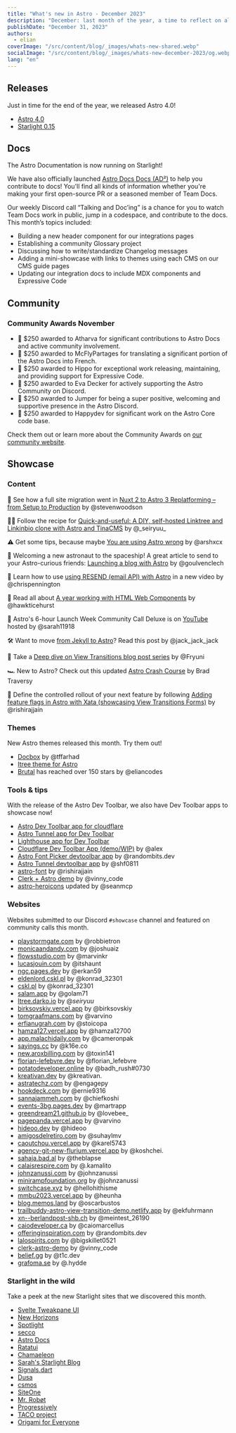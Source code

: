 ```yaml
---
title: "What's new in Astro - December 2023"
description: "December: last month of the year, a time to reflect on all the amazing things we've shipped, including Astro 4.0!"
publishDate: "December 31, 2023"
authors:
  - elian
coverImage: "/src/content/blog/_images/whats-new-shared.webp"
socialImage: "/src/content/blog/_images/whats-new-december-2023/og.webp"
lang: "en"
---
```


## Releases

Just in time for the end of the year, we released Astro 4.0!

- [Astro 4.0](https://github.com/withastro/astro/releases/tag/astro%404.0.0)
- [Starlight 0.15](https://github.com/withastro/starlight/releases/tag/%40astrojs%2Fstarlight%400.15.0)

## Docs

The Astro Documentation is now running on Starlight!

We have also officially launched [Astro Docs Docs (AD²)](https://contribute.docs.astro.build) to help you contribute to docs! You'll find all kinds of information whether you're making your first open-source PR or a seasoned member of Team Docs.

Our weekly Discord call “Talking and Doc’ing” is a chance for you to watch Team Docs work in public, jump in a codespace, and contribute to the docs. This month’s topics included:

- Building a new header component for our integrations pages
- Establishing a community Glossary project
- Discussing how to write/standardize Changelog messages
- Adding a mini-showcase with links to themes using each CMS on our CMS guide pages
- Updating our integration docs to include MDX components and Expressive Code

## Community

### Community Awards November

- 🌟 $250 awarded to Atharva for significant contributions to Astro Docs and active community involvement.
- 🥳 $250 awarded to McFlyPartages for translating a significant portion of the Astro Docs into French.
- 🎉 $250 awarded to Hippo for exceptional work releasing, maintaining, and providing support for Expressive Code.
- 🍾 $250 awarded to Eva Decker for actively supporting the Astro Community on Discord.
- 🎊 $250 awarded to Jumper for being a super positive, welcoming and supportive presence in the Astro Discord.
- 🎁 $250 awarded to Happydev for significant work on the Astro Core code base.

Check them out or learn more about the Community Awards on [our community website](https://community.astro.build).

## Showcase

### Content

🚉  See how a full site migration went in [Nuxt 2 to Astro 3 Replatforming – from Setup to Production](https://stevenwoodson.com/blog/replatforming-from-nuxtjs-2-to-astro/) by @stevenwoodson

🧑‍🍳 Follow the recipe for [Quick-and-useful: A DIY, self-hosted Linktree and Linkinbio clone with Astro and TinaCMS](https://darko.io/posts/linktree-and-linkinbio-clone-with-astro-and-tinacms/) by @\_seiryuu\_

⚠️ Get some tips, because maybe [You are using Astro wrong](https://arshx.substack.com/p/you-are-using-astro-wrong-a-survival) by @arshxcx

🚀 Welcoming a new astronaut to the spaceship! A great article to send to your Astro-curious friends: [Launching a blog with Astro](https://goulven-clech.dev/2023/launching-blog-astro) by @goulvenclech

📧 Learn how to use [using RESEND (email API) with Astro](https://www.youtube.com/watch?v=HyDwVN1AFwY&t=2s) in a new video by @chrispennington

🎉 Read all about [A year working with HTML Web Components](https://hawkticehurst.com/writing/a-year-working-with-html-web-components/) by @hawkticehurst

👀 Astro's 6-hour Launch Week Community Call Deluxe is on [YouTube](https://www.youtube.com/watch?v=VqfzAkI4AkY) hosted by @sarah11918 

🛠️ Want to move [from Jekyll to Astro](https://jackcarey.co.uk/posts/astro-rewrite/)? Read this post by @jack_jack_jack

🤿 Take a [Deep dive on View Transitions blog post series](https://fryuni.dev/deep-dive/astro-view-transitions/) by @Fryuni

🏎️ New to Astro? Check out this updated [Astro Crash Course](https://www.youtube.com/watch?v=XoIHKO6AkoM) by Brad Traversy

🏁 Define the controlled rollout of your next feature by following [Adding feature flags in Astro with Xata (showcasing View Transitions Forms)](https://xata.io/blog/feature-flags-tutorial) by @rishirajjain

### Themes

New Astro themes released this month. Try them out!

- [Docbox](https://docbox-astro.vercel.app/) by @tffarhad
- [ltree theme for Astro](https://github.com/DBozhinovski/astro-theme-ltree)
- [Brutal](https://brutal.elian.codes) has reached over 150 stars by @eliancodes

### Tools & tips

With the release of the Astro Dev Toolbar, we also have Dev Toolbar apps to showcase now!

- [Astro Dev Toolbar app for cloudflare](https://github.com/alexanderniebuhr/astro-cf-dev-toolbar-app-demo)
- [Astro Tunnel app for Dev Toolbar](https://www.npmjs.com/package/astro-tunnel)
- [Lighthouse app for Dev Toolbar](https://github.com/buk0vec/astro-lighthouse/tree/main)
- [Cloudflare Dev Toolbar App (demo/WIP)](https://github.com/alexanderniebuhr/astro-cf-dev-toolbar-app-demo) by @alex
- [Astro Font Picker devtoolbar app](https://github.com/randombits-dev/astro-font-picker) by @randombits.dev
- [Astro Tunnel devtoolbar app](https://www.npmjs.com/package/astro-tunnel) by @shf0811
- [astro-font](https://github.com/rishi-raj-jain/astro-font) by @rishirajjain
- [Clerk + Astro demo](https://github.com/vin-e/clerk-astro-demo) by @vinny_code
- [astro-heroicons](https://github.com/SeanMcP/astro-heroicons) updated by @seanmcp

### Websites

Websites submitted to our Discord `#showcase` channel and featured on community calls this month.

- [playstormgate.com](https://playstormgate.com/) by @robbietron
- [monicaandandy.com](https://monicaandandy.com/) by @joshuaiz
- [flowsstudio.com](https://flowsstudio.com/) by @marvinkr
- [lucasjouin.com](https://lucasjouin.com/) by @itshaunt
- [ngc.pages.dev](https://ngc.pages.dev/) by @erkan59
- [eldenlord.cskl.pl](https://eldenlord.cskl.pl/) by @konrad_32301
- [cskl.pl](https://cskl.pl/) by @konrad_32301
- [salam.app](https://salam.app/) by @golam71
- [ltree.darko.io](https://ltree.darko.io/) by @_seiryuu_
- [birksovskiy.vercel.app](https://birksovskiy.vercel.app/) by @birksovskiy
- [tomgraafmans.com](https://tomgraafmans.com/) by @varvino
- [erfianugrah.com](https://www.erfianugrah.com/) by @stoicopa
- [hamza127.vercel.app](https://hamza127.vercel.app/) by @hamza12700
- [app.malachidaily.com](https://app.malachidaily.com/) by @cameronpak
- [sayings.cc](https://sayings.cc/) by @k16e.co
- [new.aroxbilling.com](https://new.aroxbilling.com/) by @toxin141
- [florian-lefebvre.dev](https://florian-lefebvre.dev/) by @florian_lefebvre
- [potatodeveloper.online](https://www.potatodeveloper.online/) by @badh_rush#0730
- [kreativan.dev](https://kreativan.dev/) by @kreativan.
- [astratechz.com](https://astratechz.com/) by @engagepy
- [hookdeck.com](https://hookdeck.com/) by @ernie9316
- [sannajammeh.com](https://sannajammeh.com/) by @chiefkoshi
- [events-3bg.pages.dev](https://events-3bg.pages.dev/demos/) by @martrapp
- [greendream21.github.io](https://greendream21.github.io/) by @lovebee_
- [pagepanda.vercel.app](https://pagepanda.vercel.app/) by @varvino
- [hideoo.dev](https://hideoo.dev/notes) by @hideoo
- [amigosdelretiro.com](https://www.amigosdelretiro.com/) by @suhaylmv
- [caoutchou.vercel.app](https://caoutchou.vercel.app/) by @karel5743
- [agency-git-new-flurium.vercel.app](https://agency-git-new-flurium.vercel.app/) by @koshchei.
- [sahaja.bad.al](https://sahaja.bad.al/) by @theblapse
- [calaisrespire.com](https://calaisrespire.com/) by @.kamalito
- [johnzanussi.com](https://johnzanussi.com/) by @johnzanussi
- [minirampfoundation.org](https://minirampfoundation.org/) by @johnzanussi
- [switchcase.xyz](https://switchcase.xyz/) by @hellohithisme
- [mmbu2023.vercel.app](https://mmbu2023.vercel.app/) by @heunha
- [blog.memos.land](https://blog.memos.land/en/) by @oscarbustos
- [trailbuddy-astro-view-transition-demo.netlify.app](https://trailbuddy-astro-view-transition-demo.netlify.app/) by @ekfuhrmann
- [xn--berlandpost-shb.ch](https://xn--berlandpost-shb.ch/) by @meintest_26190
- [caiodeveloper.ca](https://www.caiodeveloper.ca/) by @caiomarcellus
- [offeringinspiration.com](https://offeringinspiration.com/Crafts/) by @randombits.dev
- [lalospirits.com](https://lalospirits.com/) by @bigskillet0521
- [clerk-astro-demo](https://github.com/vin-e/clerk-astro-demo) by @vinny_code
- [belief.gg](https://belief.gg/) by @t1c.dev
- [grafoma.se](https://grafoma.se/) by @.hydde

### Starlight in the wild

Take a peek at the new Starlight sites that we discovered this month.

- [Svelte Tweakpane UI](https://kitschpatrol.com/svelte-tweakpane-ui)
- [New Horizons](https://nh.outerwildsmods.com/)
- [Spotlight](https://spotlightjs.com/)
- [secco](https://secco.lekoarts.de/)
- [Astro Docs](https://docs.astro.build/)
- [Ratatui](https://ratatui.rs/)
- [Chamaeleon](https://chamaeleon-docs.vercel.app)
- [Sarah's Starlight Blog](https://rainsberger.ca/)
- [Signals.dart](https://rodydavis.github.io/signals.dart/)
- [Dusa](https://dusa.rocks/docs/)
- [csmos](https://csmos.space/)
- [SiteOne](https://crawler.siteone.io/)
- [Mr. Robøt](https://docs.mrrobot.app/)
- [Progressively](https://progressively.app/)
- [TACO project](https://taco-api.netlify.app/about/)
- [Origami for Everyone](https://origami-for-everyone.ft.com/)